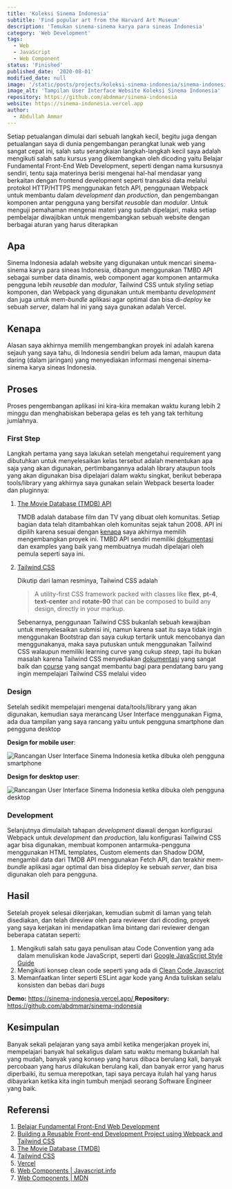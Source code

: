 ```yaml
---
title: 'Koleksi Sinema Indonesia'
subtitle: 'Find popular art from the Harvard Art Museum'
description: 'Temukan sinema-sinema karya para sineas Indonesia'
category: 'Web Development'
tags:
  - Web
  - JavaScript
  - Web Component
status: 'Finished'
published_date: '2020-08-01'
modified_date: null
image: '/static/posts/projects/koleksi-sinema-indonesia/sinema-indonesia.png'
image_alt: 'Tampilan User Interface Website Koleksi Sinema Indonesia'
repository: https://github.com/abdmmar/sinema-indonesia
website: https://sinema-indonesia.vercel.app
author:
  - Abdullah Ammar
---
```



Setiap petualangan dimulai dari sebuah langkah kecil, begitu juga dengan
petualangan saya di dunia pengembangan perangkat lunak web yang sangat cepat
ini, salah satu serangkaian langkah-langkah kecil saya adalah mengikuti salah
satu kursus yang dikembangkan oleh dicoding yaitu Belajar Fundamental
Front-End Web Development, seperti dengan nama kursusnya sendiri, tentu saja
materinya berisi mengenai hal-hal mendasar yang berkaitan dengan frontend
development seperti transaksi data melalui protokol HTTP/HTTPS menggunakan
fetch API, penggunaan Webpack untuk membantu dalam _development_ dan
_production_, dan pengembangan komponen antar pengguna yang bersifat
_reusable_ dan _modular_. Untuk menguji pemahaman mengenai materi yang sudah
dipelajari, maka setiap pembelajar diwajibkan untuk mengembangkan sebuah
website dengan berbagai aturan yang harus diterapkan

## Apa

Sinema Indonesia adalah website yang digunakan untuk mencari sinema-sinema
karya para sineas Indonesia, dibangun menggunakan TMBD API sebagai sumber data
dinamis, web component agar komponen antarmuka pengguna lebih _reusable_ dan
_modular_, Tailwind CSS untuk _styling_ setiap komponen, dan Webpack yang
digunakan untuk membantu _development_ dan juga untuk mem-_bundle_ aplikasi
agar optimal dan bisa di-_deploy_ ke sebuah _server_, dalam hal ini yang saya
gunakan adalah Vercel.

## Kenapa

Alasan saya akhirnya memilih mengembangkan proyek ini adalah karena sejauh
yang saya tahu, di Indonesia sendiri belum ada laman, maupun data daring
(dalam jaringan) yang menyediakan informasi mengenai sinema-sinema karya
sineas Indonesia.

## Proses

Proses pengembangan aplikasi ini kira-kira memakan waktu kurang lebih 2 minggu
dan menghabiskan beberapa gelas es teh yang tak terhitung jumlahnya.

### First Step

Langkah pertama yang saya lakukan setelah mengetahui requirement yang
dibutuhkan untuk menyelesaikan kelas tersebut adalah menentukan apa saja yang
akan digunakan, pertimbangannya adalah library ataupun tools yang akan
digunakan bisa dipelajari dalam waktu singkat, berikut beberapa tools/library
yang akhirnya saya gunakan selain Webpack beserta loader dan pluginnya:

1. [The Movie Database (TMDB) API](https://www.themoviedb.org/)

   TMDB adalah database film dan TV yang dibuat oleh komunitas. Setiap bagian
   data telah ditambahkan oleh komunitas sejak tahun 2008. API ini dipilih
   karena sesuai dengan [kenapa](#kenapa) saya akhirnya memilih mengembangkan
   proyek ini. TMBD API sendiri memiliki
   [dokumentasi](https://developers.themoviedb.org/3/getting-started/introduction)
   dan examples yang baik yang membuatnya mudah dipelajari oleh pemula seperti
   saya ini.

2. [Tailwind CSS](https://tailwindcss.com/)

   Dikutip dari laman resminya, Tailwind CSS adalah

   > A utility-first CSS framework packed with classes like **flex**,
   > **pt-4**, **text-center** and **rotate-90** that can be composed to build
   > any design, directly in your markup.

   Sebenarnya, penggunaan Tailwind CSS bukanlah sebuah kewajiban untuk
   menyelesaikan submisi ini, namun karena saat itu saya tidak ingin
   menggunakan Bootstrap dan saya cukup tertarik untuk mencobanya dan
   menggunakanya, maka saya putuskan untuk menggunakan Tailwind CSS walaupun
   memiliki learning curve yang cukup _steep_, tapi itu bukan masalah karena
   Tailwind CSS menyediakan [dokumentasi](https://tailwindcss.com/docs) yang
   sangat baik dan
   [course](https://www.youtube.com/playlist?list=PL7CcGwsqRpSM3w9BT_21tUU8JN2SnyckR)
   yang sangat membantu bagi para pendatang baru yang ingin mempelajari
   Tailwind CSS melalui video

### Design

Setelah sedikit mempelajari mengenai data/tools/library yang akan digunakan,
kemudian saya merancang User Interface menggunakan Figma, ada dua tampilan
yang saya rancang yaitu untuk pengguna smartphone dan pengguna desktop

**Design for mobile user**:

![Rancangan User Interface Sinema Indonesia ketika dibuka oleh pengguna smartphone ](/static/posts/projects/koleksi-sinema-indonesia/sinema-indonesia-on-mobile.png)

**Design for desktop user**:

![Rancangan User Interface Sinema Indonesia ketika dibuka oleh pengguna desktop ](/static/posts/projects/koleksi-sinema-indonesia/sinema-indonesia-on-desktop.png)

### Development

Selanjutnya dimulailah tahapan _development_ diawali dengan konfigurasi
Webpack untuk _development_ dan _production_, lalu konfigurasi Tailwind CSS
agar bisa digunakan, membuat komponen antarmuka-pengguna menggunakan HTML
templates, Custom elements dan Shadow DOM, mengambil data dari TMDB API
menggunakan Fetch API, dan terakhir mem-_bundle_ aplikasi agar optimal dan
bisa dideploy ke sebuah _server_, dan bisa digunakan oleh para pengguna.

## Hasil

Setelah proyek selesai dikerjakan, kemudian submit di laman yang telah
disediakan, dan telah direview oleh para reviewer dari dicoding, proyek yang
saya kerjakan ini mendapatkan lima bintang dari reviewer dengan beberapa
catatan seperti:

1. Mengikuti salah satu gaya penulisan atau Code Convention yang ada dalam
   menuliskan kode JavaScript, seperti dari
   [Google JavaScript Style Guide](https://google.github.io/styleguide/jsguide.html)
2. Mengikuti konsep clean code seperti yang ada di
   [Clean Code Javascript](https://github.com/andirkh/clean-code-javascript/)
3. Memanfaatkan linter seperti ESLint agar kode yang Anda tuliskan selalu
   konsisten dan bebas dari _bugs_

<Callout icon="lamp">
  <strong>Demo:</strong>
  <a
    href="https://sinema-indonesia.vercel.app"
    rel="noreferrer noopener"
    target="_blank"
  >
    https://sinema-indonesia.vercel.app/
  </a>
</Callout>

<Callout icon="lamp">
  <strong>Repository:</strong>
  <a
    href="https://github.com/abdmmar/sinema-indonesia"
    rel="noreferrer noopener"
    target="_blank"
  >
    https://github.com/abdmmar/sinema-indonesia
  </a>
</Callout>

## Kesimpulan

Banyak sekali pelajaran yang saya ambil ketika mengerjakan proyek ini,
mempelajari banyak hal sekaligus dalam satu waktu memang bukanlah hal yang
mudah, banyak yang konsep yang harus dibaca berulang kali, banyak percobaan
yang harus dilakukan berulang kali, dan banyak error yang harus diperbaiki,
itu semua merepotkan, tapi saya percaya itulah hal yang harus dibayarkan
ketika kita ingin tumbuh menjadi seorang Software Engineer yang baik.

## Referensi

1. [Belajar Fundamental Front-End Web Development](https://www.dicoding.com/academies/163)
2. [Building a Reusable Front-end Development Project using Webpack and Tailwind CSS](https://notebook.hounder.co/building-a-reusable-front-end-development-project-using-webpack-and-tailwind-css-df1bddbce59)
3. [The Movie Database (TMDB)](https://www.themoviedb.org/)
4. [Tailwind CSS](https://tailwindcss.com/)
5. [Vercel](http://vercel.com/)
6. [Web Components | Javascript.info](https://javascript.info/web-components)
7. [Web Components | MDN](https://developer.mozilla.org/en-US/docs/Web/Web_Components)
